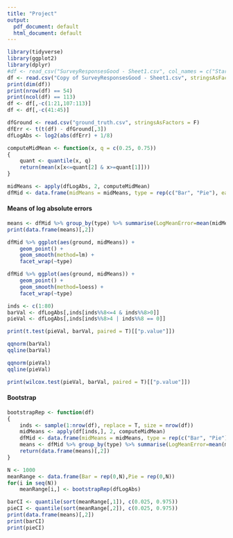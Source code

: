 ```yaml
---
title: "Project"
output:
  pdf_document: default
  html_document: default
---
```


```r
library(tidyverse)
library(ggplot2)
library(dplyr)
#df <- read_csv("SurveyResponsesGood - Sheet1.csv", col_names = c("StartDate"))
df <- read.csv("Copy of SurveyResponsesGood - Sheet1.csv", stringsAsFactors = F)
print(dim(df))
print(nrow(df) == 54)
print(ncol(df) == 113)
df <- df[,-c(1:21,107:113)]
df <- df[,-c(41:45)]

dfGround <- read.csv("ground_truth.csv", stringsAsFactors = F)
dfErr <- t(t(df) - dfGround[,3])
dfLogAbs <- log2(abs(dfErr) + 1/8)
```

```r
computeMidMean <- function(x, q = c(0.25, 0.75))
{
    quant <- quantile(x, q)
    return(mean(x[x<=quant[2] & x>=quant[1]]))
}
```

```r
midMeans <- apply(dfLogAbs, 2, computeMidMean)
dfMid <- data.frame(midMeans = midMeans, type = rep(c("Bar", "Pie"), each = 4, times = 10), ground = dfGround[,3])
```

#### Means of log absolute errors
```r
means <- dfMid %>% group_by(type) %>% summarise(LogMeanError=mean(midMeans))
print(data.frame(means)[,2])
```

```r
dfMid %>% ggplot(aes(ground, midMeans)) +
    geom_point() +
    geom_smooth(method=lm) + 
    facet_wrap(~type)
```

```r
dfMid %>% ggplot(aes(ground, midMeans)) +
    geom_point() +
    geom_smooth(method=loess) + 
    facet_wrap(~type)
```


```r
inds <- c(1:80)
barVal <- dfLogAbs[,inds[inds%%8<=4 & inds%%8>0]]
pieVal <- dfLogAbs[,inds[inds%%8>4 | inds%%8 == 0]]

print(t.test(pieVal, barVal, paired = T)[["p.value"]])

qqnorm(barVal)
qqline(barVal)

qqnorm(pieVal)
qqline(pieVal)
```
```r
print(wilcox.test(pieVal, barVal, paired = T)[["p.value"]])
```

#### Bootstrap
```r
bootstrapRep <- function(df)
{
    inds <- sample(1:nrow(df), replace = T, size = nrow(df))
    midMeans <- apply(df[inds,], 2, computeMidMean)
    dfMid <- data.frame(midMeans = midMeans, type = rep(c("Bar", "Pie"), each = 4, times = 10), ground = dfGround[,3])
    means <- dfMid %>% group_by(type) %>% summarise(LogMeanError=mean(midMeans))
    return(data.frame(means)[,2])
}

N <- 1000
meanRange <- data.frame(Bar = rep(0,N),Pie = rep(0,N))
for(i in seq(N))
    meanRange[i,] <- bootstrapRep(dfLogAbs)

barCI <- quantile(sort(meanRange[,1]), c(0.025, 0.975))
pieCI <- quantile(sort(meanRange[,2]), c(0.025, 0.975))
print(data.frame(means)[,2])
print(barCI)
print(pieCI)
```

